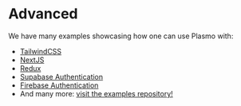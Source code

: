 # Advanced

We have many examples showcasing how one can use Plasmo with:

- [TailwindCSS](https://github.com/PlasmoHQ/examples/tree/main/with-tailwindcss)
- [NextJS](/advanced/with-nextjs)
- [Redux](https://github.com/PlasmoHQ/examples/tree/main/with-redux)
- [Supabase Authentication](https://github.com/PlasmoHQ/examples/tree/main/with-supabase)
- [Firebase Authentication](https://github.com/PlasmoHQ/examples/tree/main/with-firebase-auth)
- And many more: [visit the examples repository!](https://github.com/PlasmoHQ/examples)
